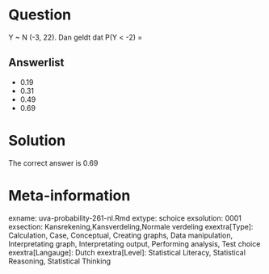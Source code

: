 Question
========

Y ~ N (-3, 22). Dan geldt dat P(Y < -2) = 

Answerlist
----------
* 0.19
* 0.31
* 0.49
* 0.69

Solution
========

The correct answer is  0.69 

Meta-information
================
exname: uva-probability-261-nl.Rmd 
extype: schoice 
exsolution: 0001 
exsection: Kansrekening,Kansverdeling,Normale verdeling 
exextra[Type]: Calculation, Case, Conceptual, Creating graphs, Data manipulation, Interpretating graph, Interpretating output, Performing analysis, Test choice 
exextra[Langauge]: Dutch 
exextra[Level]: Statistical Literacy, Statistical Reasoning, Statistical Thinking 
